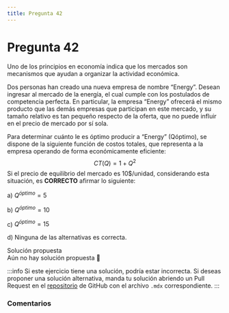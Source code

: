 ```yaml
---
title: Pregunta 42
---
```



# Pregunta 42

<div className="exercise">
Uno de los principios en economía indica que los mercados son mecanismos que ayudan a organizar
la actividad económica.

Dos personas han creado una nueva empresa de nombre “Energy”. Desean ingresar al mercado de
la energía, el cual cumple con los postulados de competencia perfecta. En particular, la empresa
“Energy” ofrecerá el mismo producto que las demás empresas que participan en este mercado, y su
tamaño relativo es tan pequeño respecto de la oferta, que no puede influir en el precio de mercado
por sí sola.

Para determinar cuánto le es óptimo producir a “Energy” (Qóptimo), se dispone de la siguiente función
de costos totales, que representa a la empresa operando de forma económicamente eficiente:
$$
CT(Q)= 1+Q^2
$$
Si el precio de equilibrio del mercado es 10\$/unidad, considerando esta situación, es **CORRECTO**
afirmar lo siguiente:

a) $Q^{óptimo}=5$

b) $Q^{óptimo}=10$

c) $Q^{óptimo}=15$

d) Ninguna de las alternativas es correcta.

</div>

<MDXDetails>
<summary>Solución propuesta</summary>

<div className="exercise">
Aún no hay solución propuesta 🥲
</div>

:::info
Si este ejercicio tiene una solución, podría estar incorrecta. Si deseas proponer una solución alternativa, manda tu solución abriendo
un Pull Request en el [repositorio](https://github.com/crow-rojas/apuntes-fundamentals/pulls) de GitHub con el archivo
`.mdx` correspondiente.
:::

</MDXDetails>

### Comentarios

<Disqus
  url="https://crow-rojas.github.io/apuntes-fundamentals/docs/engineering/economics/exercises/2024-2/p40"
  identifier="docs/engineering/economics/exercises/2024-2/p40"
  title="2024-2 Economia - Pregunta 40"
/>
